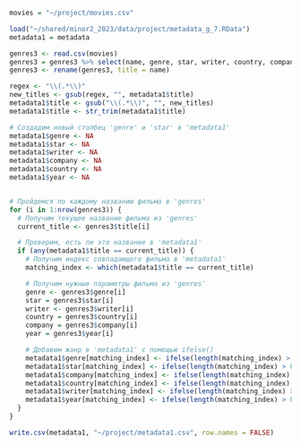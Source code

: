 ```r
movies = "~/project/movies.csv"

load("~/shared/minor2_2023/data/project/metadata_g_7.RData")
metadata1 = metadata

genres3 <- read.csv(movies)
genres3 = genres3 %>% select(name, genre, star, writer, country, company, year)
genres3 <- rename(genres3, title = name)

regex <- "\\(.*\\)"
new_titles <- gsub(regex, "", metadata1$title)
metadata1$title <- gsub("\\(.*\\)", "", new_titles)
metadata1$title <- str_trim(metadata1$title) 

# Создадим новый столбец 'genre' и 'star' в 'metadata1'
metadata1$genre <- NA
metadata1$star <- NA
metadata1$writer <- NA
metadata1$company <- NA
metadata1$country <- NA
metadata1$year <- NA


# Пройдемся по каждому названию фильма в 'genres'
for (i in 1:nrow(genres3)) {
  # Получим текущее название фильма из 'genres'
  current_title <- genres3$title[i]

  # Проверим, есть ли это название в 'metadata1'
  if (any(metadata1$title == current_title)) {
    # Получим индекс совпадающего фильма в 'metadata1'
    matching_index <- which(metadata1$title == current_title)

    # Получим нужные параметры фильма из 'genres'
    genre <- genres3$genre[i]
    star = genres3$star[i]
    writer <- genres3$writer[i]
    country = genres3$country[i]
    company = genres3$company[i]
    year = genres3$year[i]

    # Добавим жанр в 'metadata1' с помощью ifelse()
    metadata1$genre[matching_index] <- ifelse(length(matching_index) > 0, genre, NA)
    metadata1$star[matching_index] <- ifelse(length(matching_index) > 0, star, NA)
    metadata1$company[matching_index] <- ifelse(length(matching_index) > 0, company, NA)
    metadata1$country[matching_index] <- ifelse(length(matching_index) > 0, country, NA)
    metadata1$writer[matching_index] <- ifelse(length(matching_index) > 0, writer, NA)
    metadata1$year[matching_index] <- ifelse(length(matching_index) > 0, year, NA)
  }
}

write.csv(metadata1, "~/project/metadata1.csv", row.names = FALSE)

```
